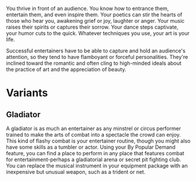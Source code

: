 You thrive in front of an audience. You know how to entrance them, entertain them, and even inspire them. Your poetics can stir the hearts of those who hear you, awakening grief or joy, laughter or anger. Your music raises their spirits or captures their sorrow. Your dance steps captivate, your humor cuts to the quick. Whatever techniques you use, your art is your life.

Successful entertainers have to be able to capture and hold an audience's attention, so they tend to have flamboyant or forceful personalities. They're inclined toward the romantic and often cling to high-minded ideals about the practice of art and the appreciation of beauty.


# Variants

## Gladiator
A gladiator is as much an entertainer as any minstrel or circus performer trained to make the arts of combat into a spectacle the crowd can enjoy. This kind of flashy combat is your entertainer routine, though you might also have some skills as a tumbler or actor. Using your By Popular Demand feature, you can find a place to perform in any place that features combat for entertainment-perhaps a gladiatorial arena or secret pit fighting club. You can replace the musical instrument in your equipment package with an inexpensive but unusual weapon, such as a trident or net.

